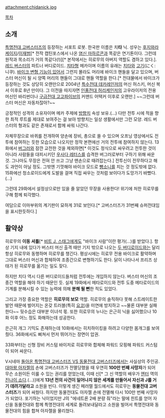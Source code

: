 attachment:chidanick.jpg

[[목차]]
== 소개 ==
[[특명전대 고버스터즈]]의 등장하는 서포트 로봇. 한국판 이름은 치'''타''' 닉. 성우는 [[후지와라 케이지]]/[[이재범]][* 전작 캡틴포스에서 나온 [[염신 마하르콘]]과 똑같은 연기톤이다. 그런데 원작과 목소리가 거의 똑같다(!)][* 본작에서는 히로무의 아버지 역할도 겸하고 있다.]. [[사쿠라다 히로무|레드 버스터]]의 파트너 버디로이드. [[치타]]형 메카이며 이름의 유래는 [[치타]]와 [[고기]](にく: 니쿠). [[액셀(가면라이더 더블)|바이크 변형 기능이 있어서]] 그런지 몰라도 머리에 바이크 핸들을 달고 있으며, 버스터 머신이 될 시 양쪽 머리의 핸들이 그대로 핸들 역할을 한다.[* 전대물에서 바이크가 등장하는 것도 상당히 오랜만으로 2004년 [[특수전대 데카레인저]]의 머신 허스키, 머신 복서 이후로 8년 만이다. 그 이전을 따지자면 [[인풍전대 허리케인저]]의 고우라이저의 전용 머신인 바리썬더나 [[구급전대 고고파이브]]의 커맨드 어택커 이후로 오랜만.] ~~그런데 버스터 머신은 자동차잖아?~~

긍정적인 성격의 소유자이며 메카 주제에 [[방향치]] 속성 보유.(…) 다만 전투 시에 적을 향한 최적 루트를 제대로 보여주는 걸 보아 방향치는 일상 생활에서만 그런 모양. 레드 버스터의 형과도 같은 존재로서 함께 싸워 나간다.

자체무장으로 바퀴를 전개하여 양손에 장비, 총으로 쏠 수 있으며 오프닝 영상에서도 전투에 참여하는 듯한 모습으로 나오지만 정작 본편에선 거의 전투에 참여하지 않는다. 13화에서 [[버그러]]와 잠깐 교전한 것을 제외하면[* 이것도 정식으로 싸우려고 전투한 것이 아니라 사람들을 대피시키던 [[우사다 레터스]]를 습격한 버그러로부터 구하기 위해 싸운 것. 그나마도 무장은 전혀 안 쓰고 그냥 맨손으로 때려잡는다.] 전투신이 전무하다고 해도 과언이 아닐 정도. 그밖엔 기껏해야 바이크 모드로 [[뺑소니]]를 치는 것 정도밖에 없다. 15화에선 청소로이드에게 도발을 걸며 직접 싸우는 것처럼 보이다가 도망가기 바빴다.(...)

그런데 29화에서 설정상으로만 있을 줄 알았던 무장을 사용한다! 위기에 처한 히로무를 구해 함께 퇴각했다.

여담으로 이마부위의 계기판이 묘하게 31로 보인다.[* 고버스터즈가 31번째 슈퍼전대임을 표시한듯하다.]

== 활약상 ==
히로무의 '''이동 셔틀'''[* [[비트 J. 스태그]]에게도 "바이크 사람"이란 평가(...)를 받았다.]. 항상 기지 내에 있다가 버스터 머신 출격 때만 기지 밖으로 나오는 [[고리사키 바나나|두 버디]][[우사다 레터스|로이드]]와는 달리 항상 히로무와 동행하며 히로무를 챙긴다. 평상시에는 히로무 전용 바이크로 활약하며 그대로 버스터 머신과 합체하여 조종간으로 변형하기도 한다. 닭이 나타나서 프리즈 상태가 된 히로무를 옮기는 일도 잦다.

하지만 치다 역시 다른 버디로이드들처럼 전투에는 개입하지 않는다. 버스터 머신의 조종간 역할을 해야 하기 때문인 듯. 실제 19화에서 메타로이드와 전투 도중 메타로이드의 기계를 분해시킬 수 있는 능력에 의해 '''분해 될 뻔'''한 적도 있었다.

그리고 가장 중요한 역할은 '''히로무의 보모''' 역할. 히로무의 솔직하다 못해 스트레이트한 발언 때문에 벌어지는 온갖 트러블(특히 [[우사미 요코|요코]])을 미연에 방지하고 ~~물론 대부분 실패한다~~ 뒷수습은 대부분 이녀석 몫. 또한 히로무의 누나는 은근히 닉을 싫어했으나 10화 이후 어느 정도 화해하는데 성공한다.

은근히 개그 기믹도 존재하는데 10화에서는 히치하이킹을 하려고 다양한 몸개그를 보여줬다. 36화에서도 삐쳐서 먼저 뛰어가는 장면이 압권.

33화부터는 신형 장비 커스텀 바이저로 히로무와 합체해 파워드 모핑해 파워드 커스텀이 되어 싸운다.

V시네마 [[돌아온 특명전대 고버스터즈 VS 동물전대 고버스터즈]]에서는 사실상의 주인공. [[대마왕 아자젤]]의 손에 고버스터즈가 전멸당했을 때 우연히 '''100만 번째 사망자'''가 되어 무슨 소원이든 이룰 수 있는 권리를 얻었는데, 이때 신[* 그 신 역할의 배우가 [[엔터(특명전대 고버스터즈)|엔터]] 역의 [[진나이 쇼]]다.(...)]에게 '''13년 전의 사건이 일어나지 않은 세계를 만들어서 자신과 J를 거기 데려가달라고''' 소원을 빈다. 이렇게 생긴 페러렐 월드에서도 히로무는 '''동물전대 고버스터즈'''가 되어 싸웠다. 하지만 동물전대도 아자젤 손에 전멸해 다시 100만 번째 사망자가 되었다. 포기하는 닉이었지만 J의 "에네트론 2배 분량 줘"라는 말에 힌트를 얻어 자신을 동물전대와 함께 특명전대의 세계로 돌려보내달라고 소원을 빌어서 특명전대와 동물전대의 힘을 합쳐 아자젤을 물리쳤다.
